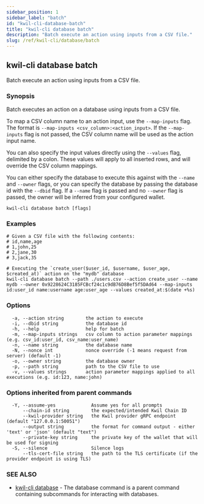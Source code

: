```yaml
---
sidebar_position: 1
sidebar_label: "batch"
id: "kwil-cli-database-batch"
title: "kwil-cli database batch"
description: "Batch execute an action using inputs from a CSV file."
slug: /ref/kwil-cli/database/batch
---
```


## kwil-cli database batch

Batch execute an action using inputs from a CSV file.

### Synopsis

Batch executes an action on a database using inputs from a CSV file.

To map a CSV column name to an action input, use the `--map-inputs` flag.
The format is `--map-inputs <csv_column>:<action_input>`.  If the `--map-inputs` flag is not passed,
the CSV column name will be used as the action input name.
	
You can also specify the input values directly using the `--values` flag, delimited by a colon.
These values will apply to all inserted rows, and will override the CSV column mappings.

You can either specify the database to execute this against with the `--name` and `--owner` 
flags, or you can specify the database by passing the database id with the `--dbid` flag.  If a `--name`
flag is passed and no `--owner` flag is passed, the owner will be inferred from your configured wallet.

```
kwil-cli database batch [flags]
```

### Examples

```
# Given a CSV file with the following contents:
# id,name,age
# 1,john,25
# 2,jane,30
# 3,jack,35

# Executing the `create_user($user_id, $username, $user_age, $created_at)` action on the "mydb" database
kwil-cli database batch --path ./users.csv --action create_user --name mydb --owner 0x9228624C3185FCBcf24c1c9dB76D8Bef5f5DAd64 --map-inputs id:user_id name:username age:user_age --values created_at:$(date +%s)
```

### Options

```
  -a, --action string        the action to execute
  -i, --dbid string          the database id
  -h, --help                 help for batch
  -m, --map-inputs strings   csv column to action parameter mappings (e.g. csv_id:user_id, csv_name:user_name)
  -n, --name string          the database name
  -N, --nonce int            nonce override (-1 means request from server) (default -1)
  -o, --owner string         the database owner
  -p, --path string          path to the CSV file to use
  -v, --values strings       action parameter mappings applied to all executions (e.g. id:123, name:john)
```

### Options inherited from parent commands

```
  -Y, --assume-yes             Assume yes for all prompts
      --chain-id string        the expected/intended Kwil Chain ID
      --kwil-provider string   the Kwil provider gRPC endpoint (default "127.0.0.1:50051")
      --output string          the format for command output - either 'text' or 'json' (default "text")
      --private-key string     the private key of the wallet that will be used for signing
  -S, --silence                Silence logs
      --tls-cert-file string   the path to the TLS certificate (if the provider endpoint is using TLS)
```

### SEE ALSO

* [kwil-cli database](/docs/ref/kwil-cli/database)	 - The database command is a parent command containing subcommands for interacting with databases.

